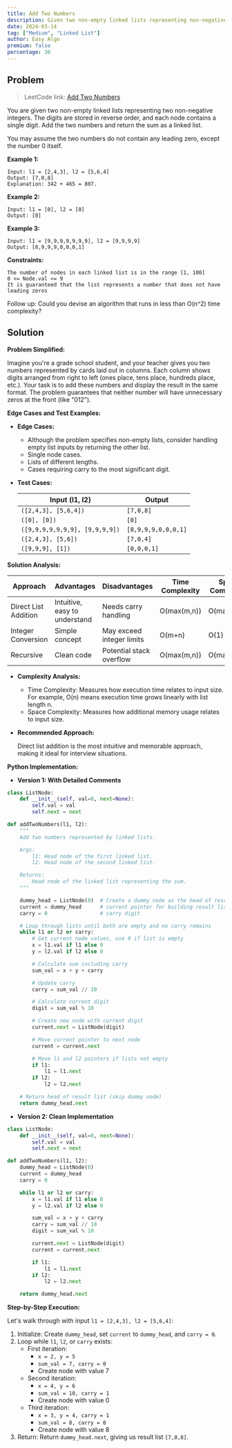 ```yaml
---
title: Add Two Numbers
description: Given two non-empty linked lists representing non-negative integers, add the corresponding nodes and return the result list.
date: 2024-03-14
tag: ["Medium", "Linked List"]
author: Easy Algo
premium: false
percentage: 30
---
```


## Problem

> LeetCode link: [Add Two Numbers](https://leetcode.com/problems/add-two-numbers/)

You are given two non-empty linked lists representing two non-negative integers. The digits are stored in reverse order, and each node contains a single digit. Add the two numbers and return the sum as a linked list.

You may assume the two numbers do not contain any leading zero, except the number 0 itself.

**Example 1:**
```
Input: l1 = [2,4,3], l2 = [5,6,4]
Output: [7,0,8]
Explanation: 342 + 465 = 807.
```

**Example 2:**
```
Input: l1 = [0], l2 = [0]
Output: [0]
```

**Example 3:**
```
Input: l1 = [9,9,9,9,9,9,9], l2 = [9,9,9,9]
Output: [8,9,9,9,0,0,0,1]
```

**Constraints:**
```
The number of nodes in each linked list is in the range [1, 100]
0 <= Node.val <= 9
It is guaranteed that the list represents a number that does not have leading zeros
```

Follow up: Could you devise an algorithm that runs in less than O(n^2) time complexity?

## Solution

**Problem Simplified:**

Imagine you're a grade school student, and your teacher gives you two numbers represented by cards laid out in columns. Each column shows digits arranged from right to left (ones place, tens place, hundreds place, etc.). Your task is to add these numbers and display the result in the same format. The problem guarantees that neither number will have unnecessary zeros at the front (like "012").

**Edge Cases and Test Examples:**

*   **Edge Cases:**
    *   Although the problem specifies non-empty lists, consider handling empty list inputs by returning the other list.
    *   Single node cases.
    *   Lists of different lengths.
    *   Cases requiring carry to the most significant digit.

*   **Test Cases:**

    | Input (l1, l2) | Output |
    |---|---|
    | `([2,4,3], [5,6,4])` | `[7,0,8]` |
    | `([0], [0])` | `[0]` |
    | `([9,9,9,9,9,9,9], [9,9,9,9])` | `[8,9,9,9,0,0,0,1]` |
    | `([2,4,3], [5,6])` | `[7,0,4]` |
    | `([9,9,9], [1])` | `[0,0,0,1]` |

**Solution Analysis:**

| Approach | Advantages | Disadvantages | Time Complexity | Space Complexity |
|---|---|---|---|---|
| Direct List Addition | Intuitive, easy to understand | Needs carry handling | O(max(m,n)) | O(max(m,n)) |
| Integer Conversion | Simple concept | May exceed integer limits | O(m+n) | O(1) |
| Recursive | Clean code | Potential stack overflow | O(max(m,n)) | O(max(m,n)) |

*   **Complexity Analysis:**
    *   Time Complexity: Measures how execution time relates to input size. For example, O(n) means execution time grows linearly with list length n.
    *   Space Complexity: Measures how additional memory usage relates to input size.

*   **Recommended Approach:**

    Direct list addition is the most intuitive and memorable approach, making it ideal for interview situations.

**Python Implementation:**

*   **Version 1: With Detailed Comments**

```python
class ListNode:
    def __init__(self, val=0, next=None):
        self.val = val
        self.next = next

def addTwoNumbers(l1, l2):
    """
    Add two numbers represented by linked lists.

    Args:
        l1: Head node of the first linked list.
        l2: Head node of the second linked list.

    Returns:
        Head node of the linked list representing the sum.
    """

    dummy_head = ListNode(0)  # Create a dummy node as the head of result list
    current = dummy_head      # current pointer for building result list
    carry = 0                 # carry digit

    # Loop through lists until both are empty and no carry remains
    while l1 or l2 or carry:
        # Get current node values, use 0 if list is empty
        x = l1.val if l1 else 0
        y = l2.val if l2 else 0

        # Calculate sum including carry
        sum_val = x + y + carry

        # Update carry
        carry = sum_val // 10

        # Calculate current digit
        digit = sum_val % 10

        # Create new node with current digit
        current.next = ListNode(digit)

        # Move current pointer to next node
        current = current.next

        # Move l1 and l2 pointers if lists not empty
        if l1:
            l1 = l1.next
        if l2:
            l2 = l2.next

    # Return head of result list (skip dummy node)
    return dummy_head.next
```

*   **Version 2: Clean Implementation**

```python
class ListNode:
    def __init__(self, val=0, next=None):
        self.val = val
        self.next = next

def addTwoNumbers(l1, l2):
    dummy_head = ListNode(0)
    current = dummy_head
    carry = 0

    while l1 or l2 or carry:
        x = l1.val if l1 else 0
        y = l2.val if l2 else 0

        sum_val = x + y + carry
        carry = sum_val // 10
        digit = sum_val % 10

        current.next = ListNode(digit)
        current = current.next

        if l1:
            l1 = l1.next
        if l2:
            l2 = l2.next

    return dummy_head.next
```

**Step-by-Step Execution:**

Let's walk through with input `l1 = [2,4,3], l2 = [5,6,4]`:

1.  Initialize: Create `dummy_head`, set `current` to `dummy_head`, and `carry = 0`.
2.  Loop while `l1`, `l2`, or `carry` exists:
    *   First iteration:
        *   `x = 2, y = 5`
        *   `sum_val = 7, carry = 0`
        *   Create node with value 7
    *   Second iteration:
        *   `x = 4, y = 6`
        *   `sum_val = 10, carry = 1`
        *   Create node with value 0
    *   Third iteration:
        *   `x = 3, y = 4, carry = 1`
        *   `sum_val = 8, carry = 0`
        *   Create node with value 8
3.  Return: Return `dummy_head.next`, giving us result list `[7,0,8]`.